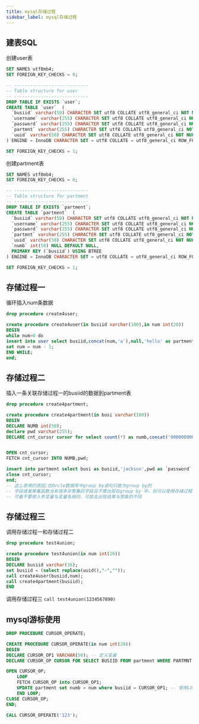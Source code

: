 ```yaml
---
title: mysql存储过程
sidebar_label: mysql存储过程
---
```

## 建表SQL
创建user表
```sql
SET NAMES utf8mb4;
SET FOREIGN_KEY_CHECKS = 0;

-- ----------------------------
-- Table structure for user
-- ----------------------------
DROP TABLE IF EXISTS `user`;
CREATE TABLE `user`  (
  `busiid` varchar(50) CHARACTER SET utf8 COLLATE utf8_general_ci NOT NULL,
  `username` varchar(255) CHARACTER SET utf8 COLLATE utf8_general_ci NULL DEFAULT '',
  `password` varchar(255) CHARACTER SET utf8 COLLATE utf8_general_ci NULL DEFAULT '',
  `partmnt` varchar(255) CHARACTER SET utf8 COLLATE utf8_general_ci NOT NULL,
  `uuid` varchar(50) CHARACTER SET utf8 COLLATE utf8_general_ci NOT NULL
) ENGINE = InnoDB CHARACTER SET = utf8 COLLATE = utf8_general_ci ROW_FORMAT = Compact;

SET FOREIGN_KEY_CHECKS = 1;
```

创建partment表
```sql
SET NAMES utf8mb4;
SET FOREIGN_KEY_CHECKS = 0;

-- ----------------------------
-- Table structure for partment
-- ----------------------------
DROP TABLE IF EXISTS `partment`;
CREATE TABLE `partment`  (
  `busiid` varchar(50) CHARACTER SET utf8 COLLATE utf8_general_ci NOT NULL,
  `username` varchar(255) CHARACTER SET utf8 COLLATE utf8_general_ci NOT NULL DEFAULT '',
  `password` varchar(255) CHARACTER SET utf8 COLLATE utf8_general_ci NULL DEFAULT '',
  `partmnt` varchar(255) CHARACTER SET utf8 COLLATE utf8_general_ci NOT NULL,
  `uuid` varchar(50) CHARACTER SET utf8 COLLATE utf8_general_ci NOT NULL,
  `numb` int(50) NULL DEFAULT NULL,
  PRIMARY KEY (`busiid`) USING BTREE
) ENGINE = InnoDB CHARACTER SET = utf8 COLLATE = utf8_general_ci ROW_FORMAT = Compact;

SET FOREIGN_KEY_CHECKS = 1;
```

## 存储过程一 
循环插入num条数据
```sql
drop procedure create4user;

create procedure create4user(in busiid varchar(100),in num int(20))
BEGIN
while num>0 do
insert into user select busiid,concat(num,'a'),null,'hello' as partment,replace(uuid(),"-","") as uuid;
set num = num - 1;
END WHILE;
end;
```

## 存储过程二 
插入一条关联存储过程一的busiid的数据到partment表
```sql
drop procedure create4partment;

create procedure create4partment(in busi varchar(100))
BEGIN
DECLARE NUMB int(50);
declare pwd varchar(255);
DECLARE cnt_cursor cursor for select count(*) as numb,concat('000000000001',REPLACE(unix_timestamp(current_timestamp(3)),'.','')) AS pwd from user where `busiid` = busi ;


OPEN cnt_cursor;
FETCH cnt_cursor INTO NUMB,pwd;

insert into partment select busi as busiid,'jackson',pwd as `password`,'hello' as partment,replace(uuid(),"-","") as uuid,numb;
close cnt_cursor;
end;
-- 这么使用的原因;在Orcle数据库中group by语句只能为group by的
-- 字段或者聚集函数当有很多非聚集的字段且不需出现在group by 中，则可以使用存储过程实现
-- 尽量不要使入参变量与变量名相同，可能会出现结果与想象的不同
```

## 存储过程三
调用存储过程一和存储过程二
```sql
drop procedure test4union;

create procedure test4union(in num int(20))
BEGIN
DECLARE busiid varchar(36);
set busiid = (select replace(uuid(),"-",""));
call create4user(busiid,num);
call create4partment(busiid);
END
```

调用存储过程三
`call test4union(1234567890)`

## mysql游标使用
```sql
DROP PROCEDURE CURSOR_OPERATE;

CREATE PROCEDURE CURSOR_OPERATE(in num int(20))
BEGIN 
DECLARE CURSOR_OP1 VARCHAR(50); -- 定义变量
DECLARE CURSOR_OP CURSOR FOR SELECT BUSIID FROM partment WHERE PARTMNT = 'hello'; -- 定义游标

OPEN CURSOR_OP;
	LOOP
	FETCH CURSOR_OP into CURSOR_OP1;
	UPDATE partment set numb = num where busiid = CURSOR_OP1; -- 使用LOOP循环 根据游标的结果集对指定行进行更新 
	END LOOP;
CLOSE CURSOR_OP;
END;
```

```sql
CALL CURSOR_OPERATE('123');
```


<TailProtocal />
